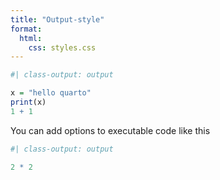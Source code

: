 ```yaml
---
title: "Output-style"
format: 
  html:
    css: styles.css
---
```


```r
#| class-output: output

x = "hello quarto"
print(x)
1 + 1
```

You can add options to executable code like this

```r
#| class-output: output

2 * 2
```